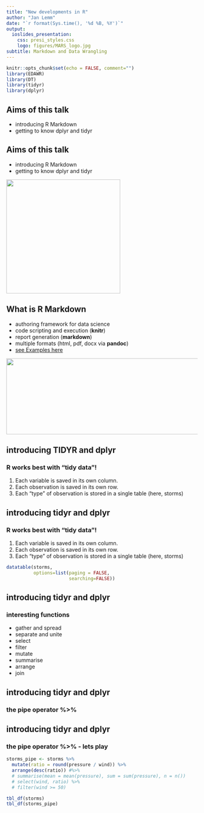 ```yaml
---
title: "New developments in R"
author: "Jan Lemm"
date: "`r format(Sys.time(), '%d %B, %Y')`"
output:
  ioslides_presentation:
    css: presi_styles.css
    logo: figures/MARS_logo.jpg
subtitle: Markdown and Data Wrangling
---
```


```r
knitr::opts_chunk$set(echo = FALSE, comment="")
library(EDAWR)
library(DT)
library(tidyr)
library(dplyr)
```

<!-- link to the presentation -->
<!-- https://janldue.github.io/presi_markdown_dwrangling/Presi.html -->


## Aims of this talk

- introducing R Markdown
- getting to know dplyr and tidyr

## Aims of this talk

- introducing R Markdown
- getting to know dplyr and tidyr

<img src="figures/giphy.gif" height="300" width="300" > </img>


## What is R Markdown

- authoring framework for data science
- code scripting and execution (**knitr**)
- report generation (**markdown**)
- multiple formats (html, pdf, docx via **pandoc**)
- [see Examples here](http://rmarkdown.rstudio.com/gallery.html)

<img src="figures/logos_all.png" height="200px" width="600px" > </img>

## introducing TIDYR and dplyr
### R works best with "tidy data"!

1. Each variable is saved in its own column.
2. Each observation is saved in its own row.
3. Each "type" of observation is stored in a single table (here, storms)

## introducing tidyr and dplyr {.smaller}
### R works best with "tidy data"!

1. Each variable is saved in its own column.
2. Each observation is saved in its own row.
3. Each "type" of observation is stored in a single table (here, storms)

```r
datatable(storms,
          options=list(paging = FALSE,
                       searching=FALSE))

```

## introducing tidyr and dplyr 
### interesting functions

* gather and spread
* separate and unite
* select
* filter
* mutate
* summarise
* arrange
* join


## introducing tidyr and dplyr 
### the pipe operator %>% 

## introducing tidyr and dplyr {.smaller}
### the pipe operator %>% - lets play

```r
storms_pipe <- storms %>% 
  mutate(ratio = round(pressure / wind)) %>% 
  arrange(desc(ratio)) #%>% 
  # summarise(mean = mean(pressure), sum = sum(pressure), n = n())
  # select(wind, ratio) %>% 
  # filter(wind >= 50)


```

<div class="newspaper" >
```r
tbl_df(storms)
tbl_df(storms_pipe)
```
</div>



